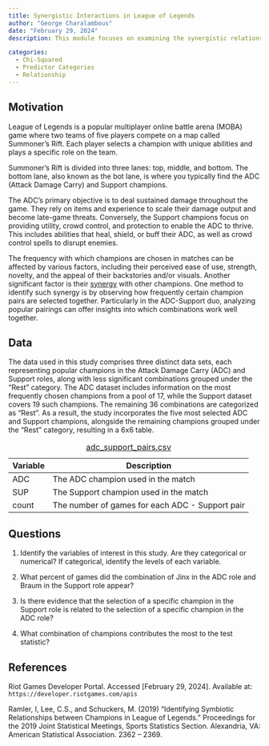 ```yaml
---
title: Synergistic Interactions in League of Legends
author: "George Charalambous"
date: "February 29, 2024"
description: This module focuses on examining the synergistic relationships between champions in the AD Carry and Support roles within the popular video game, League of Legends. Through Chi-Squared analysis, we will assess potential interactions among the top five most-selected champions in these positions to determine if any statistically significant relationships exist.

categories:
  - Chi-Squared
  - Predictor Categories
  - Relationship
---
```


## Motivation

League of Legends is a popular multiplayer online battle arena (MOBA) game where two teams of five players compete on a map called Summoner's Rift. Each player selects a champion with unique abilities and plays a specific role on the team.

Summoner's Rift is divided into three lanes: top, middle, and bottom. The bottom lane, also known as the bot lane, is where you typically find the ADC (Attack Damage Carry) and Support champions.

The ADC's primary objective is to deal sustained damage throughout the game. They rely on items and experience to scale their damage output and become late-game threats. Conversely, the Support champions focus on providing utility, crowd control, and protection to enable the ADC to thrive. This includes abilities that heal, shield, or buff their ADC, as well as crowd control spells to disrupt enemies.

The frequency with which champions are chosen in matches can be affected by various factors, including their perceived ease of use, strength, novelty, and the appeal of their backstories and/or visuals. Another significant factor is their [synergy](https://mobalytics.gg/blog/understanding-champion-synergy-league-legends-guide/){target="_blank"} with other champions. One method to identify such synergy is by observing how frequently certain champion pairs are selected together. Particularly in the ADC-Support duo, analyzing popular pairings can offer insights into which combinations work well together.


## Data

The data used in this study comprises three distinct data sets, each representing popular champions in the Attack Damage Carry (ADC) and Support roles, along with less significant combinations grouped under the "Rest" category. The ADC dataset includes information on the most frequently chosen champions from a pool of 17, while the Support dataset covers 19 such champions. The remaining 36 combinations are categorized as "Rest". As a result, the study incorporates the five most selected ADC and Support champions, alongside the remaining champions grouped under the "Rest" category, resulting in a 6x6 table.

| Variable | Description                                     |
|----------|-------------------------------------------------|
| ADC      | The ADC champion used in the match              |
| SUP      | The Support champion used in the match          |
| count    | The number of games for each ADC - Support pair |

: [adc_support_pairs.csv](../data/adc_support_pairs.csv)

## Questions

1.  Identify the variables of interest in this study. Are they categorical or numerical? If categorical, identify the levels of each variable.

2.  What percent of games did the combination of Jinx in the ADC role and Braum in the Support role appear?

3.  Is there evidence that the selection of a specific champion in the Support role is related to the selection of a specific champion in the ADC role?

4.  What combination of champions contributes the most to the test statistic?

## References

Riot Games Developer Portal. Accessed \[February 29, 2024\]. Available at: `https://developer.riotgames.com/apis`

Ramler, I, Lee, C.S., and Schuckers, M. (2019) “Identifying Symbiotic Relationships between Champions in League of Legends.” Proceedings for the 2019 Joint Statistical Meetings, Sports Statistics Section. Alexandria, VA: American Statistical Association. 2362 – 2369.
